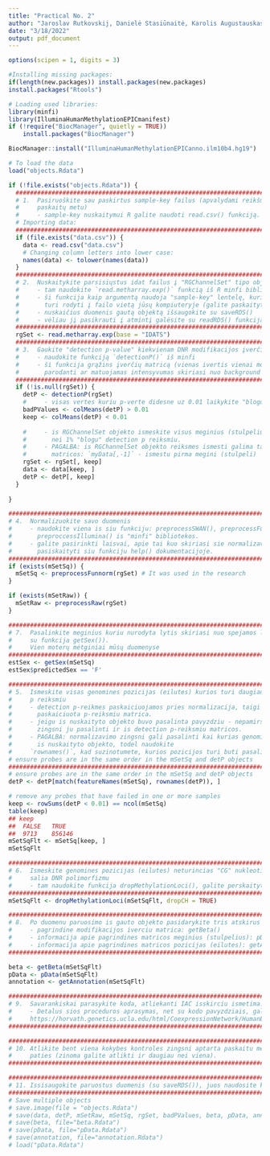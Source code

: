 ```yaml
---
title: "Practical No. 2"
author: "Jaroslav Rutkovskij, Danielė Stasiūnaitė, Karolis Augustauskas (JDK)"
date: "3/18/2022"
output: pdf_document
---
```

```r
options(scipen = 1, digits = 3)

#Installing missing packages:
if(length(new.packages)) install.packages(new.packages)
install.packages("Rtools")

# Loading used libraries:
library(minfi)
library(IlluminaHumanMethylationEPICmanifest)
if (!require("BiocManager", quietly = TRUE))
    install.packages("BiocManager")

BiocManager::install("IlluminaHumanMethylationEPICanno.ilm10b4.hg19")
```

```r
# To load the data
load("objects.Rdata")
```

```r
if (!file.exists("objects.Rdata")) {
  ################################################################################################
  # 1.  Pasiruoškite sau paskirtus sample-key failus (apvalydami reikšmes, panašiai kaip aptarėme
  #     paskaitų metu)
  #     - sample-key nuskaitymui R galite naudoti read.csv() funkciją.
  # Importing data:
  ################################################################################################
  if (file.exists("data.csv")) {
    data <- read.csv("data.csv")
    # Changing column letters into lower case:
    names(data) <- tolower(names(data))
  }
  ################################################################################################
  # 2.  Nuskaitykite parsisiųstus idat failus į "RGChannelSet" tipo objektą
  #     - tam naudokite `read.metharray.exp()` funkcią iš R minfi bibliotekos
  #     - ši funkcija kaip argumentą naudoja "sample-key" lentelę, kurioje stulpelis Basename
  #       turi rodyti į failo vietą jūsų kompiuteryje (galite paskaityti šios funkcijos help()).
  #     - nuskaičius duomenis gautą objektą išsaugokite su saveRDS()
  #     - vėliau jį pasikrauti į atmintį galėsite su readRDS() funkcija
  ################################################################################################
  rgSet <- read.metharray.exp(base = "IDATS")
  ################################################################################################
  # 3.  Gaukite "detection p-value" kiekvienam DNR modifikacijos įverčiui
  #     - naudokite funkciją `detectionP()` iš minfi
  #     - ši funkcija grąžins įverčių matricą (vienas ivertis vienai modifikacijos reiksmei)
  #       parodanti ar matuojamas intensyvumas skiriasi nuo background
  ################################################################################################
  if (!is.null(rgSet)) {
    detP <- detectionP(rgSet)
    #     - visas vertes kuriu p-verte didesne uz 0.01 laikykite "blogomis"
    badPValues <- colMeans(detP) > 0.01
    keep <- colMeans(detP) < 0.01
    
    #     - is RGChannelSet objekto ismeskite visus meginius (stulpelius) kurie turi daugiau
    #       nei 1% "blogu" detection p reiksmiu.
    #     - PAGALBA: is RGChannelSet objekto reiksmes ismesti galima taip, kaip ir is
    #       matricos: `myData[,-1]` - ismestu pirma megini (stulpeli)
    rgSet <- rgSet[, keep]
    data <- data[keep, ]
    detP <- detP[, keep]
  }
  
}
```

```r
####################################################################################################
# 4.  Normalizuokite savo duomenis
#     - naudokite viena is siu funkciju: preprocessSWAN(), preprocessFunnorm() or
#       preproccessIllumina() is "minfi" bibliotekos.
#     - galite pasirinkti laisvai, apie tai kuo skiriasi sie normalizavimo budai galite
#       pasiskaityti siu funkciju help() dokumentacijoje.
####################################################################################################
if (exists(mSetSq)) {
  mSetSq <- preprocessFunnorm(rgSet) # It was used in the research
}

if (exists(mSetRaw)) {
  mSetRaw <- preprocessRaw(rgSet)
}

####################################################################################################
# 7.  Pasalinkite meginius kuriu nurodyta lytis skiriasi nuo spejamos lyties (spejimus galite gauti
#     su funkcija getSex()).
#     Vien moterų mėtginiai mūsų duomenyse
####################################################################################################
estSex <- getSex(mSetSq)
estSex$predictedSex == 'F'

####################################################################################################
# 5.  Ismeskite visas genomines pozicijas (eilutes) kurios turi daugiau nei 1% "blogu" detection
#     p reiksmiu
#     - detection p-reikmes paskaiciuojamos pries normalizacija, taigi naudokite pries tai
#       paskaiciuota p-reiksmiu matrica.
#     - jeigu is nuskaityto objekto buvo pasalinta pavyzdziu - nepamirskiti pries atliekant si
#       zingsni ju pasalinti ir is detection p-reiksmiu matricos.
#     - PAGALBA: normalizavimo zingsni gali pasalinti kai kurias genomines pozicijas (eilutes)
#       is nuskaityto objekto, todel naudokite
#     `rownames()`, kad suzinotumete, kurios pozicijos turi buti pasalintos.
# ensure probes are in the same order in the mSetSq and detP objects
####################################################################################################
# ensure probes are in the same order in the mSetSq and detP objects
detP <- detP[match(featureNames(mSetSq), rownames(detP)), ]

# remove any probes that have failed in one or more samples
keep <- rowSums(detP < 0.01) == ncol(mSetSq)
table(keep)
## keep
##  FALSE   TRUE
##  9713    856146
mSetSqFlt <- mSetSq[keep, ]
mSetSqFlt

####################################################################################################
# 6.  Ismeskite genomines pozicijas (eilutes) neturincias "CG" nukleotidu poros (CH) arba esancias
#     salia DNR polimorfizmu
#     - tam naudokite funkcija dropMethylationLoci(), galite perskaityti jos help().
####################################################################################################
mSetSqFlt <- dropMethylationLoci(mSetSqFlt, dropCH = TRUE)

####################################################################################################
# 8.  Po duomenu paruosimo is gauto objekto pasidarykite tris atskirus objektus:
#     - pagrindine modifikacijos iverciu matrica: getBeta()
#     - informacija apie pagrindines matricos meginius (stulpelius): pData()
#     - informacija apie pagrindines matricos pozicijas (eilutes): getAnnotation()
####################################################################################################

beta <- getBeta(mSetSqFlt)
pData <- pData(mSetSqFlt)
annotation <- getAnnotation(mSetSqFlt)

####################################################################################################
# 9.  Savarankiskai parasykite koda, atliekanti IAC isskirciu ismetima.
#     - Detalus sios proceduros aprasymas, net su kodo pavyzdziais, gali buti rastas cia:
#     https://horvath.genetics.ucla.edu/html/CoexpressionNetwork/HumanBrainTranscriptome/Identification%20and%20Removal%20of%20Outlier%20Samples.pdf)
####################################################################################################

####################################################################################################
# 10. Atlikite bent viena kokybes kontroles zingsni aptarta paskaitu metu, arba susigalvota savo
#     paties (zinoma galite atlikti ir daugiau nei viena).
####################################################################################################

####################################################################################################
# 11. Issisaugokite paruostus duomenis (su saveRDS()), juos naudosite kitose uzduotyse
####################################################################################################
# Save multiple objects
# save.image(file = "objects.Rdata")
# save(data, detP, mSetRaw, mSetSq, rgSet, badPValues, beta, pData, annotation, keep, file="objects.Rdata")
# save(beta, file="beta.Rdata")
# save(pData, file="pData.Rdata")
# save(annotation, file="annotation.Rdata")
# load("pData.Rdata")
```
